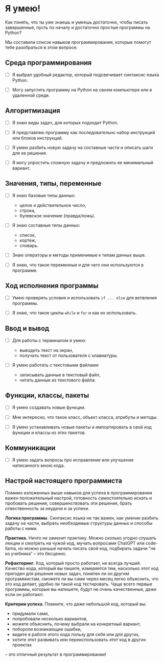 # Я умею!

Как понять, что ты уже знаешь и умеешь достаточно, 
чтобы писать завершенные, пусть по началу и достаточно простые программы 
на Python? 

Мы составили список навыков программирования, 
которые помогут тебе разобраться в этом вопросе.

## Среда программирования

- [ ] Я выбрал удобный редактор, который подсвечивает синтаксис языка Python.

- [ ] Могу запустить программу на Python на своем компьютере или в удаленной среде.

## Алгоритмизация

- [ ] Я знаю виды задач, для которых подходит Python.

- [ ] Я представляю программу как последовательно набор инструкций или блоков инструкций.

- [ ] Я умею разбить новую задачу на составные части и описать шаги для ее решения.
      
- [ ] Я могу упростить сложную задачу и предложить ее минимальный вариант. 

## Значения, типы, переменные

- [ ] Я знаю базовые типы данных:

   - целое и действительное число,
   - строка,
   - булевское значение (правда/ложь).


- [ ] Я знаю составные типы данных: 

   - список,
   - кортеж,
   - словарь.

- [ ] Знаю операторы и методы применимые к типам данных выше.

- [ ] Я знаю, что такое переменные и для чего они используются в программе.

## Ход исполнения программы

- [ ] Умею проверять условия и использовать `if ... else` для ветвления программы.

- [ ] Я знаю, что такое циклы `while` и `for` и как их использовать. 

## Ввод и вывод

- [ ] Для работы с терминалом я умею:

   - выводить текст на экран,
   - получать текст от пользователя с клавиатуры.

- [ ] Я умею работать с текстовыми файлами:

   - записывать данные в текстовый файл,
   - читать данные из текстового файла.

## Функции, классы, пакеты

- [ ] Я умею создавать новые функции.

- [ ] Мне интересно, что такое класс, объект класса, атрибуты и методы.

- [ ] Я умею устанавливать новые пакеты и импортировать в свой код функции и классы 
      из этих пакетов.

## Коммуникации

- [ ] Я умею задать вопросы про исправление или улучшение написанного мною кода.

## Настрой настоящего программиста

Помимо изложенных выше навыков для успеха в программировании
важен положительный настрой, готовность самостоятельно 
искать и пробовать решения, совершенствовать эти решения, 
брать отвественность за неудачи и за успехи. 

**Логика программы**. Синтаксис языка не так важен, как умение 
разбить задачу на части, выбрать необходимые структуры данных 
и способы работы с ними. 

**Практика.** Ничто не заменит практику.
Можно сколько угодно слушать лекции и смотреть на чужой код,
мучать вопросами ChatGPT или code-llama, но можно раньше 
начать писать свой код, подбирать задачи "не из учебника" – 
это бесценно. 

**Рефакторинг.** Код, который просто работает, не всегда лучший. 
Качество кода, который вы пишете, измеряется тем, насколько этот код пригоден
для решения новых задач, понятен ли он другим программистам,
сможете ли вы сами через месяц легко объяснить, что это код делает, удобно ли 
такой код тестировать. Чаще всего первые программы, которые вы напишете,
будут не очень качественные, даже если он работают.

**Критерии успеха**. Помните, что даже небольшой код, который вы:

- придумали сами, 
- попробовали несколько вариантов,
- можете объяснить, почему выбрали на конкретный вариант,
- побороли возникающие ошибки,
- видите в работе этого кода пользу для себя или для других, 
- хотите этот развивать или переиспользовать этот код в других проектах

\– это отличный результат в программировании!
